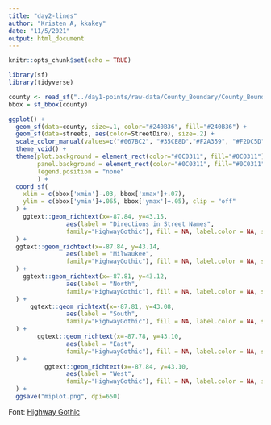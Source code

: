 ```yaml
---
title: "day2-lines"
author: "Kristen A, kkakey"
date: "11/5/2021"
output: html_document
---
```


```r
knitr::opts_chunk$set(echo = TRUE)
```

```r
library(sf)
library(tidyverse)
```

```r
county <- read_sf("../day1-points/raw-data/County_Boundary/County_Boundary.shp")
bbox = st_bbox(county) 
```

```r
ggplot() +
  geom_sf(data=county, size=.1, color="#240B36", fill="#240B36") +
  geom_sf(data=streets, aes(color=StreetDire), size=.2) +
  scale_color_manual(values=c("#067BC2", "#35CE8D","#F2A359", "#F2DC5D")) +
  theme_void() +
  theme(plot.background = element_rect(color="#0C0311", fill="#0C0311"),
        panel.background = element_rect(color="#0C0311", fill="#0C0311"),
        legend.position = "none"
        ) +
  coord_sf(
    xlim = c(bbox['xmin']-.03, bbox['xmax']+.07),
    ylim = c(bbox['ymin']+.065, bbox['ymax']+.05), clip = "off"
  ) +
    ggtext::geom_richtext(x=-87.84, y=43.15, 
                aes(label = "Directions in Street Names",
                family="HighwayGothic"), fill = NA, label.color = NA, size=4.5, color="white"
  ) +
  ggtext::geom_richtext(x=-87.84, y=43.14, 
                aes(label = "Milwaukee",
                family="HighwayGothic"), fill = NA, label.color = NA, size=3.1, color="white"
  ) +
    ggtext::geom_richtext(x=-87.81, y=43.12, 
                aes(label = "North",
                family="HighwayGothic"), fill = NA, label.color = NA, size=2.4, color="#35CE8D"
  ) +
      ggtext::geom_richtext(x=-87.81, y=43.08, 
                aes(label = "South",
                family="HighwayGothic"), fill = NA, label.color = NA, size=2.4, color="#F2A359"
  ) +
        ggtext::geom_richtext(x=-87.78, y=43.10, 
                aes(label = "East",
                family="HighwayGothic"), fill = NA, label.color = NA, size=2.4, color="#067BC2"
  ) +
          ggtext::geom_richtext(x=-87.84, y=43.10, 
                aes(label = "West",
                family="HighwayGothic"), fill = NA, label.color = NA, size=2.4, color="#F2DC5D"
  ) +
  ggsave("miplot.png", dpi=650)
```

Font: [Highway Gothic](https://www.dafont.com/highway-gothic.font)

